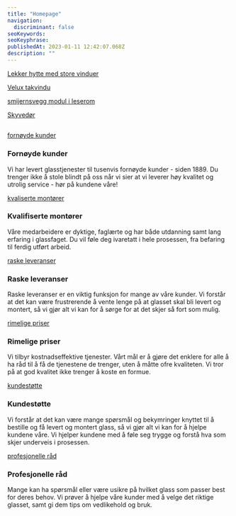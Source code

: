 ```yaml
---
title: "Homepage"
navigation:
  discriminant: false
seoKeywords:
seoKeyphrase:
publishedAt: 2023-01-11 12:42:07.068Z
description: ""
---
```


[Lekker hytte med store vinduer](https://cdn.sanity.io/images/csbn9wp4/transformed-data/c7f290476d4a8dbf9efcbaeb08507e279748c3a5-2965x2965.jpg)

[Velux takvindu](https://cdn.sanity.io/images/csbn9wp4/transformed-data/1245bd50fca3dc00ada978f7d6f89588446a79e1-1279x853.jpg)

[smijernsvegg modul i leserom](https://cdn.sanity.io/images/csbn9wp4/transformed-data/4eb3ccb5cee09d81467c2435c1f436818a87239d-1920x1080.jpg)

[Skyvedør](https://cdn.sanity.io/images/csbn9wp4/transformed-data/f2c57b6e29a5c72b8c77b0b6ccb4bda6c7ed8934-1980x1288.jpg)

##

[fornøyde kunder](https://cdn.sanity.io/images/csbn9wp4/transformed-data/c9963db696df16b7119a166297d994acbb9789b6-24x24.svg)

### Fornøyde kunder

Vi har levert glasstjenester til tusenvis fornøyde kunder - siden 1889. Du trenger ikke å stole blindt på oss når vi sier at vi leverer høy kvalitet og utrolig service - hør på kundene våre!

[kvaliserte montører](https://cdn.sanity.io/images/csbn9wp4/transformed-data/1f70fd5618245b5e6ced2ac312fb7185bcc7110d-24x24.svg)

### Kvalifiserte montører

Våre medarbeidere er dyktige, faglærte og har både utdanning samt lang erfaring i glassfaget. Du vil føle deg ivaretatt i hele prosessen, fra befaring til ferdig utført arbeid.

[raske leveranser](https://cdn.sanity.io/images/csbn9wp4/transformed-data/094b5bb56bf696a8d2f90a10182da7f3fe6a1fdc-512x512.svg)

### Raske leveranser

Raske leveranser er en viktig funksjon for mange av våre kunder. Vi forstår at det kan være frustrerende å vente lenge på at glasset skal bli levert og montert, så vi gjør alt vi kan for å sørge for at det skjer så fort som mulig.

[rimelige priser](https://cdn.sanity.io/images/csbn9wp4/transformed-data/86cee924d9eee78e1f86f639230d4c0945a3bbb8-20x20.svg)

### Rimelige priser

Vi tilbyr kostnadseffektive tjenester. Vårt mål er å gjøre det enklere for alle å ha råd til å få de tjenestene de trenger, uten å måtte ofre kvaliteten. Vi tror på at god kvalitet ikke trenger å koste en formue.

[kundestøtte](https://cdn.sanity.io/images/csbn9wp4/transformed-data/81cc3860e0907d19f1631a794b148077d1340cca-24x24.svg)

### Kundestøtte

Vi forstår at det kan være mange spørsmål og bekymringer knyttet til å bestille og få levert og montert glass, så vi gjør alt vi kan for å hjelpe kundene våre. Vi hjelper kundene med å føle seg trygge og forstå hva som skjer underveis i prosessen.

[profesjonelle råd](https://cdn.sanity.io/images/csbn9wp4/transformed-data/8d148e5524a4cb3f5f7b3edbb5f491d501f4ae44-24x24.svg)

### Profesjonelle råd

Mange kan ha spørsmål eller være usikre på hvilket glass som passer best for deres behov. Vi prøver å hjelpe våre kunder med å velge det riktige glasset, samt gi dem tips om vedlikehold og bruk.
